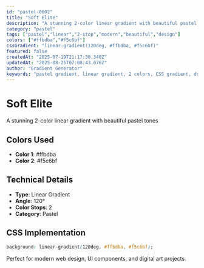 ```yaml
---
id: "pastel-0602"
title: "Soft Elite"
description: "A stunning 2-color linear gradient with beautiful pastel tones"
category: "pastel"
tags: ["pastel","linear","2-stop","modern","beautiful","design"]
colors: ["#ffbdba","#f5c6bf"]
cssGradient: "linear-gradient(120deg, #ffbdba, #f5c6bf)"
featured: false
createdAt: "2025-07-19T21:17:30.340Z"
updatedAt: "2025-08-25T07:08:43.076Z"
author: "Gradient Generator"
keywords: "pastel gradient, linear gradient, 2 colors, CSS gradient, design, #ffbdba, #f5c6bf"
---
```


# Soft Elite

A stunning 2-color linear gradient with beautiful pastel tones

## Colors Used
- **Color 1**: #ffbdba
- **Color 2**: #f5c6bf

## Technical Details
- **Type**: Linear Gradient
- **Angle**: 120°
- **Color Stops**: 2
- **Category**: Pastel

## CSS Implementation
```css
background: linear-gradient(120deg, #ffbdba, #f5c6bf);
```

Perfect for modern web design, UI components, and digital art projects.
